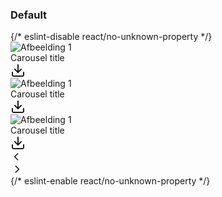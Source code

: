 
<Meta title="CSS/Page Elements/Inline Carousel" />

### Default

<Canvas>
  {/* eslint-disable react/no-unknown-property */}
  <Story name="Default Carousel">
    <div class="denhaag-inline-carousel swiper">
      <div class="swiper-wrapper">
        <div class="denhaag-inline-carousel__slide swiper-slide">
          <div class="denhaag-inline-carousel__slide-image">
            <img
              alt="Afbeelding 1"
              src="https://images.unsplash.com/photo-1586174035695-35ab9e19215c?ixlib=rb-4.0.3&ixid=M3wxMjA3fDB8MHxwaG90by1wYWdlfHx8fGVufDB8fHx8fA%3D%3D&auto=format&fit=crop&w=2030&q=80"
            />
          </div>
          <div class="denhaag-inline-carousel__content">
            <span class="denhaag-inline-carousel__content-caption">Carousel title</span>
            <div class="denhaag-inline-carousel__content-download">
              <svg width="24" height="24" viewBox="0 0 24 24" fill="currentColor" xmlns="http://www.w3.org/2000/svg">
                <path
                  fillRule="evenodd"
                  clipRule="evenodd"
                  d="M3 14C3.55228 14 4 14.4477 4 15V19C4 19.2652 4.10536 19.5196 4.29289 19.7071C4.48043 19.8946 4.73478 20 5 20H19C19.2652 20 19.5196 19.8946 19.7071 19.7071C19.8946 19.5196 20 19.2652 20 19V15C20 14.4477 20.4477 14 21 14C21.5523 14 22 14.4477 22 15V19C22 19.7957 21.6839 20.5587 21.1213 21.1213C20.5587 21.6839 19.7957 22 19 22H5C4.20435 22 3.44129 21.6839 2.87868 21.1213C2.31607 20.5587 2 19.7956 2 19V15C2 14.4477 2.44772 14 3 14Z"
                  fill="#currentColor"
                />
                <path
                  fillRule="evenodd"
                  clipRule="evenodd"
                  d="M6.29289 9.29289C6.68342 8.90237 7.31658 8.90237 7.70711 9.29289L12 13.5858L16.2929 9.29289C16.6834 8.90237 17.3166 8.90237 17.7071 9.29289C18.0976 9.68342 18.0976 10.3166 17.7071 10.7071L12.7071 15.7071C12.3166 16.0976 11.6834 16.0976 11.2929 15.7071L6.29289 10.7071C5.90237 10.3166 5.90237 9.68342 6.29289 9.29289Z"
                  fill="#currentColor"
                />
                <path
                  fillRule="evenodd"
                  clipRule="evenodd"
                  d="M12 2C12.5523 2 13 2.44772 13 3V15C13 15.5523 12.5523 16 12 16C11.4477 16 11 15.5523 11 15V3C11 2.44772 11.4477 2 12 2Z"
                  fill="#currentColor"
                />
              </svg>
            </div>
          </div>
        </div>
        <div class="denhaag-inline-carousel__slide swiper-slide">
          <div class="denhaag-inline-carousel__slide-image">
            <img
              alt="Afbeelding 1"
              src="https://images.unsplash.com/photo-1551039495-a95308f3f6b4?ixlib=rb-4.0.3&ixid=M3wxMjA3fDB8MHxwaG90by1wYWdlfHx8fGVufDB8fHx8fA%3D%3D&auto=format&fit=crop&w=1740&q=80"
            />
          </div>
          <div class="denhaag-inline-carousel__content">
            <span class="denhaag-inline-carousel__content-title">Carousel title</span>
            <div class="denhaag-inline-carousel__content-download">
              <svg width="24" height="24" viewBox="0 0 24 24" fill="currentColor" xmlns="http://www.w3.org/2000/svg">
                <path
                  fillRule="evenodd"
                  clipRule="evenodd"
                  d="M3 14C3.55228 14 4 14.4477 4 15V19C4 19.2652 4.10536 19.5196 4.29289 19.7071C4.48043 19.8946 4.73478 20 5 20H19C19.2652 20 19.5196 19.8946 19.7071 19.7071C19.8946 19.5196 20 19.2652 20 19V15C20 14.4477 20.4477 14 21 14C21.5523 14 22 14.4477 22 15V19C22 19.7957 21.6839 20.5587 21.1213 21.1213C20.5587 21.6839 19.7957 22 19 22H5C4.20435 22 3.44129 21.6839 2.87868 21.1213C2.31607 20.5587 2 19.7956 2 19V15C2 14.4477 2.44772 14 3 14Z"
                  fill="#currentColor"
                />
                <path
                  fillRule="evenodd"
                  clipRule="evenodd"
                  d="M6.29289 9.29289C6.68342 8.90237 7.31658 8.90237 7.70711 9.29289L12 13.5858L16.2929 9.29289C16.6834 8.90237 17.3166 8.90237 17.7071 9.29289C18.0976 9.68342 18.0976 10.3166 17.7071 10.7071L12.7071 15.7071C12.3166 16.0976 11.6834 16.0976 11.2929 15.7071L6.29289 10.7071C5.90237 10.3166 5.90237 9.68342 6.29289 9.29289Z"
                  fill="#currentColor"
                />
                <path
                  fillRule="evenodd"
                  clipRule="evenodd"
                  d="M12 2C12.5523 2 13 2.44772 13 3V15C13 15.5523 12.5523 16 12 16C11.4477 16 11 15.5523 11 15V3C11 2.44772 11.4477 2 12 2Z"
                  fill="#currentColor"
                />
              </svg>
            </div>
          </div>
        </div>
        <div class="denhaag-inline-carousel__slide swiper-slide">
          <div class="denhaag-inline-carousel__slide-image">
            <img
              alt="Afbeelding 1"
              src="https://plus.unsplash.com/premium_photo-1661957925180-dfcf3737a617?ixlib=rb-4.0.3&ixid=M3wxMjA3fDB8MHxwaG90by1wYWdlfHx8fGVufDB8fHx8fA%3D%3D&auto=format&fit=crop&w=1742&q=80"
            />
          </div>
          <div class="denhaag-inline-carousel__content">
            <span class="denhaag-inline-carousel__content-title">Carousel title</span>
            <div class="denhaag-inline-carousel__content-download">
              <svg width="24" height="24" viewBox="0 0 24 24" fill="currentColor" xmlns="http://www.w3.org/2000/svg">
                <path
                  fillRule="evenodd"
                  clipRule="evenodd"
                  d="M3 14C3.55228 14 4 14.4477 4 15V19C4 19.2652 4.10536 19.5196 4.29289 19.7071C4.48043 19.8946 4.73478 20 5 20H19C19.2652 20 19.5196 19.8946 19.7071 19.7071C19.8946 19.5196 20 19.2652 20 19V15C20 14.4477 20.4477 14 21 14C21.5523 14 22 14.4477 22 15V19C22 19.7957 21.6839 20.5587 21.1213 21.1213C20.5587 21.6839 19.7957 22 19 22H5C4.20435 22 3.44129 21.6839 2.87868 21.1213C2.31607 20.5587 2 19.7956 2 19V15C2 14.4477 2.44772 14 3 14Z"
                  fill="#currentColor"
                />
                <path
                  fillRule="evenodd"
                  clipRule="evenodd"
                  d="M6.29289 9.29289C6.68342 8.90237 7.31658 8.90237 7.70711 9.29289L12 13.5858L16.2929 9.29289C16.6834 8.90237 17.3166 8.90237 17.7071 9.29289C18.0976 9.68342 18.0976 10.3166 17.7071 10.7071L12.7071 15.7071C12.3166 16.0976 11.6834 16.0976 11.2929 15.7071L6.29289 10.7071C5.90237 10.3166 5.90237 9.68342 6.29289 9.29289Z"
                  fill="#currentColor"
                />
                <path
                  fillRule="evenodd"
                  clipRule="evenodd"
                  d="M12 2C12.5523 2 13 2.44772 13 3V15C13 15.5523 12.5523 16 12 16C11.4477 16 11 15.5523 11 15V3C11 2.44772 11.4477 2 12 2Z"
                  fill="#currentColor"
                />
              </svg>
            </div>
          </div>
        </div>
      </div>
      <div class="denhaag-inline-carousel__pagination"></div>
      <div class="denhaag-inline-carousel__arrows denhaag-inline-carousel__prev-slide">
        <svg width="20" height="20" viewBox="0 0 20 20" fill="none" xmlns="http://www.w3.org/2000/svg">
          <path
            d="M12.2559 4.40814C12.5814 4.73358 12.5814 5.26121 12.2559 5.58665L7.84518 9.9974L12.2559 14.4081C12.5814 14.7336 12.5814 15.2612 12.2559 15.5867C11.9305 15.9121 11.4028 15.9121 11.0774 15.5867L6.07741 10.5867C5.75197 10.2612 5.75197 9.73358 6.07741 9.40814L11.0774 4.40814C11.4028 4.0827 11.9305 4.0827 12.2559 4.40814Z"
            fill="currentColor"
          />
        </svg>
      </div>
      <div class="denhaag-inline-carousel__arrows denhaag-inline-carousel__next-slide">
        <svg width="20" height="20" viewBox="0 0 20 20" fill="none" xmlns="http://www.w3.org/2000/svg">
          <path
            d="M7.74408 15.5919C7.41864 15.2664 7.41864 14.7388 7.74408 14.4133L12.1548 10.0026L7.74408 5.59186C7.41864 5.26642 7.41864 4.73879 7.74408 4.41335C8.06951 4.08791 8.59715 4.08791 8.92259 4.41335L13.9226 9.41335C14.248 9.73878 14.248 10.2664 13.9226 10.5919L8.92259 15.5919C8.59715 15.9173 8.06951 15.9173 7.74408 15.5919Z"
            fill="currentColor"
          />
        </svg>
      </div>
    </div>
  </Story>
  {/* eslint-enable react/no-unknown-property */}
</Canvas>

